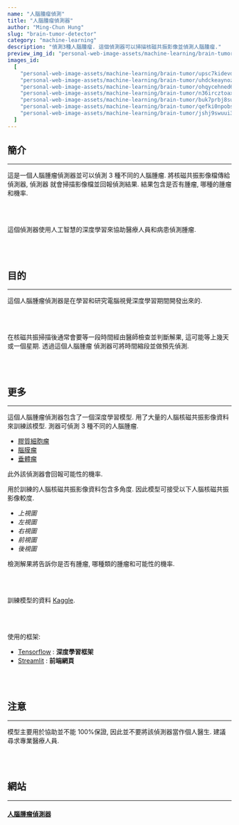 ```yaml
---
name: "人腦腫瘤偵測"
title: "人腦腫瘤偵測器"
author: "Ming-Chun Hung"
slug: "brain-tumor-detector"
category: "machine-learning"
description: "偵測3種人腦腫瘤. 這個偵測器可以掃描核磁共振影像並偵測人腦腫瘤."
preview_img_id: "personal-web-image-assets/machine-learning/brain-tumor/upsc7kidevdwtoyhhast"
images_id:
  [
    "personal-web-image-assets/machine-learning/brain-tumor/upsc7kidevdwtoyhhast",
    "personal-web-image-assets/machine-learning/brain-tumor/uhdckeaynozqxu3jbftq",
    "personal-web-image-assets/machine-learning/brain-tumor/ohqycehned6xjr33u33o",
    "personal-web-image-assets/machine-learning/brain-tumor/n36ircztoaxbmiacdkmv",
    "personal-web-image-assets/machine-learning/brain-tumor/buk7prbj8sund2g58chi",
    "personal-web-image-assets/machine-learning/brain-tumor/qefki0npobs8q3sur28m",
    "personal-web-image-assets/machine-learning/brain-tumor/jshj9swuui3n36jhiczg",
  ]
---
```


## 簡介

---

這是一個人腦腫瘤偵測器並可以偵測 3 種不同的人腦腫瘤. 將核磁共振影像檔傳給偵測器, 偵測器
就會掃描影像檔並回報偵測結果. 結果包含是否有腫瘤, 哪種的腫瘤和機率.

<br />
<br />

這個偵測器使用人工智慧的深度學習來協助醫療人員和病患偵測腫瘤.

<br />
<br />

## 目的

---

這個人腦腫瘤偵測器是在學習和研究電腦視覺深度學習期間開發出來的.

<br />
<br />

在核磁共振掃描後通常會要等一段時間經由醫師檢查並判斷解果, 這可能等上幾天或一個星期. 透過這個人腦腫瘤
偵測器可將時間縮段並做預先偵測.

<br />
<br />

## 更多

---

這個人腦腫瘤偵測器包含了一個深度學習模型. 用了大量的人腦核磁共振影像資料來訓練該模型.
測器可偵測 3 種不同的人腦腫瘤.

- [膠質細胞瘤](https://zh.wikipedia.org/zh-tw/%E8%83%B6%E8%B4%A8%E6%AF%8D%E7%BB%86%E8%83%9E%E7%98%A4)
- [腦膜瘤](https://www.kmuh.org.tw/www/kmcj/data/9608/12.htm)
- [垂體瘤](https://zh.wikipedia.org/zh-tw/%E5%9E%82%E4%BD%93%E7%98%A4)

此外該偵測器會回報可能性的機率.

用於訓練的人腦核磁共振影像資料包含多角度. 因此模型可接受以下人腦核磁共振影像較度.

- _上視圖_
- _左視圖_
- _右視圖_
- _前視圖_
- _後視圖_

檢測解果將告訴你是否有腫瘤, 哪種類的腫瘤和可能性的機率.

<br />
<br />

訓練模型的資料
[Kaggle](https://www.kaggle.com/datasets/masoudnickparvar/brain-tumor-mri-dataset).

<br />
<br />

使用的框架:

- [Tensorflow](https://www.tensorflow.org/) : **深度學習框架**
- [Streamlit](https://streamlit.io/) : **前端網頁**

<br />
<br />

## 注意

---

模型主要用於協助並不能 100%保證, 因此並不要將該偵測器當作個人醫生.
建議尋求專業醫療人員.

<br />
<br />

## 網站

---

#### [人腦腫瘤偵測器](https://braintumordetectorapp.streamlit.app/)

<br />
<br />
